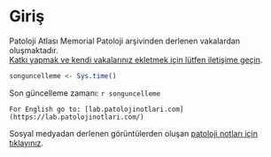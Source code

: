 # Giriş {#giris .unnumbered}

Patoloji Atlası Memorial Patoloji arşivinden derlenen vakalardan oluşmaktadır.  
[Katkı yapmak ve kendi vakalarınız ekletmek için lütfen iletişime geçin](https://www.patolojiatlasi.com/katki.html).  

```r
songuncelleme <- Sys.time() 
```

Son güncelleme zamanı: `r songuncelleme`  

```comment
For English go to: [lab.patolojinotlari.com](https://lab.patolojinotlari.com/)
```

Sosyal medyadan derlenen görüntülerden oluşan [patoloji notları için tıklayınız](https://www.patolojinotlari.com/).  
